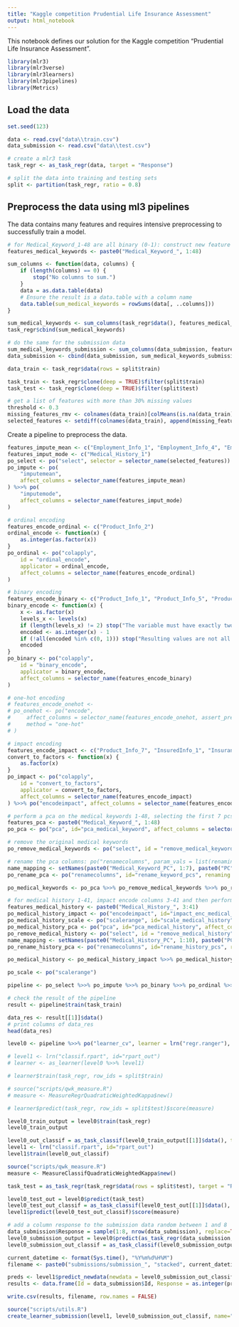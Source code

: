 ```yaml
---
title: "Kaggle competition Prudential Life Insurance Assessment"
output: html_notebook
---
```


This notebook defines our solution for the Kaggle competition "Prudential Life Insurance Assessment".

```r
library(mlr3)
library(mlr3verse)
library(mlr3learners)
library(mlr3pipelines)
library(Metrics)
```

## Load the data

```r
set.seed(123)

data <- read.csv("data\\train.csv")
data_submission <- read.csv("data\\test.csv")

# create a mlr3 task
task_regr <- as_task_regr(data, target = "Response")

# split the data into training and testing sets
split <- partition(task_regr, ratio = 0.8)
```

## Preprocess the data using ml3 pipelines

The data contains many features and requires intensive preprocessing to successfully train a model.

```r
# for Medical_Keyword_1-48 are all binary (0-1): construct new feature sum keywords
features_medical_keywords <- paste0("Medical_Keyword_", 1:48)

sum_columns <- function(data, columns) {
    if (length(columns) == 0) {
        stop("No columns to sum.")
    }
    data = as.data.table(data)
    # Ensure the result is a data.table with a column name
    data.table(sum_medical_keywords = rowSums(data[, ..columns]))
}

sum_medical_keywords <- sum_columns(task_regr$data(), features_medical_keywords)
task_regr$cbind(sum_medical_keywords)

# do the same for the submission data
sum_medical_keywords_submission <- sum_columns(data_submission, features_medical_keywords)
data_submission <- cbind(data_submission, sum_medical_keywords_submission)
```

```r
data_train <- task_regr$data(rows = split$train)

task_train <- task_regr$clone(deep = TRUE)$filter(split$train)
task_test <- task_regr$clone(deep = TRUE)$filter(split$test)
```

```r
# get a list of features with more than 30% missing values
threshold <- 0.3
missing_features_rmv <- colnames(data_train)[colMeans(is.na(data_train)) > threshold]
selected_features <- setdiff(colnames(data_train), append(missing_features_rmv, "Id"))
```

Create a pipeline to preprocess the data.

```r
features_impute_mean <- c("Employment_Info_1", "Employment_Info_4", "Employment_Info_6")
features_imput_mode <- c("Medical_History_1")
po_select <- po("select", selector = selector_name(selected_features))
po_impute <- po(
    "imputemean",
    affect_columns = selector_name(features_impute_mean)
) %>>% po(
    "imputemode",
    affect_columns = selector_name(features_imput_mode)
)
```

```r
# ordinal encoding
features_encode_ordinal <- c("Product_Info_2")
ordinal_encode <- function(x) {
    as.integer(as.factor(x))
}
po_ordinal <- po("colapply",
    id = "ordinal_encode",
    applicator = ordinal_encode,
    affect_columns = selector_name(features_encode_ordinal)
)

# binary encoding
features_encode_binary <- c("Product_Info_1", "Product_Info_5", "Product_Info_6", "Employment_Info_3", "Employment_Info_5", "InsuredInfo_2", "InsuredInfo_4", "InsuredInfo_5", "InsuredInfo_6", "InsuredInfo_7", "Insurance_History_1")
binary_encode <- function(x) {
    x <- as.factor(x)
    levels_x <- levels(x)
    if (length(levels_x) != 2) stop("The variable must have exactly two levels")
    encoded <- as.integer(x) - 1
    if (!all(encoded %in% c(0, 1))) stop("Resulting values are not all 0 or 1")
    encoded
}
po_binary <- po("colapply",
    id = "binary_encode",
    applicator = binary_encode,
    affect_columns = selector_name(features_encode_binary)
)

# one-hot encoding
# features_encode_onehot <- 
# po_onehot <- po("encode",
#     affect_columns = selector_name(features_encode_onehot, assert_present = TRUE),
#     method = "one-hot"
# )

# impact encoding
features_encode_impact <- c("Product_Info_7", "InsuredInfo_1", "Insurance_History_2", "Insurance_History_3", "Insurance_History_4", "Insurance_History_7", "Insurance_History_8", "Insurance_History_9", "Family_Hist_1")
convert_to_factors <- function(x) {
    as.factor(x)
}
po_impact <- po("colapply",
    id = "convert_to_factors",
    applicator = convert_to_factors,
    affect_columns = selector_name(features_encode_impact)
) %>>% po("encodeimpact", affect_columns = selector_name(features_encode_impact))
```

```r
# perform a pca on the medical keywords 1-48, selecting the first 7 pcs
features_pca <- paste0("Medical_Keyword_", 1:48)
po_pca <- po("pca", id="pca_medical_keyword", affect_columns = selector_name(features_pca), rank. = 7)

# remove the original medical keywords
po_remove_medical_keywords <- po("select", id = "remove_medical_keywords", selector = selector_invert(selector_name(features_pca)))

# rename the pca columns: po("renamecolumns", param_vals = list(renaming = c("Petal.Length" = "PL")))
name_mapping <- setNames(paste0("Medical_Keyword_PC", 1:7), paste0("PC", 1:7))
po_rename_pca <- po("renamecolumns", id="rename_keyword_pcs", renaming = name_mapping)

po_medical_keywords <- po_pca %>>% po_remove_medical_keywords %>>% po_rename_pca
```

```r
# for medical history 1-41, impact encode columns 3-41 and then perform pca on all 41
features_medical_history <- paste0("Medical_History_", 3:41)
po_medical_history_impact <- po("encodeimpact", id="impact_enc_medical_history", affect_columns = selector_name(features_medical_history))
po_medical_history_scale <- po("scalerange", id="scale_medical_history", affect_columns = selector_name(paste0("Medical_History_", 1:41)))
po_medical_history_pca <- po("pca", id="pca_medical_history", affect_columns = selector_name(paste0("Medical_History_", 1:41)), rank. = 10)
po_remove_medical_history <- po("select", id = "remove_medical_history", selector = selector_invert(selector_name(paste0("Medical_History_", 1:41))))
name_mapping <- setNames(paste0("Medical_History_PC", 1:10), paste0("PC", 1:10))
po_rename_history_pca <- po("renamecolumns", id="rename_history_pcs", renaming = name_mapping)

po_medical_history <- po_medical_history_impact %>>% po_medical_history_scale %>>% po_medical_history_pca %>>% po_remove_medical_history %>>% po_rename_history_pca
```

```r
po_scale <- po("scalerange")
```


```r
pipeline <- po_select %>>% po_impute %>>% po_binary %>>% po_ordinal %>>% po_impact %>>% po_medical_keywords %>>% po_medical_history %>>% po_scale
```

```r
# check the result of the pipeline
result <- pipeline$train(task_train)

data_res <- result[[1]]$data()
# print columns of data_res
head(data_res)
```


```r
level0 <- pipeline %>>% po("learner_cv", learner = lrn("regr.ranger"), resampling.method = "cv", resampling.folds = 3)

# level1 <- lrn("classif.rpart", id="rpart_out")
# learner <- as_learner(level0 %>>% level1)

# learner$train(task_regr, row_ids = split$train)

# source("scripts/qwk_measure.R")
# measure <- MeasureRegrQuadraticWeightedKappa$new()

# learner$predict(task_regr, row_ids = split$test)$score(measure)
```

```r
level0_train_output = level0$train(task_regr)
level0_train_output
```


```r
level0_out_classif = as_task_classif(level0_train_output[[1]]$data(), target = "Response")
level1 <- lrn("classif.rpart", id="rpart_out")
level1$train(level0_out_classif)
```

```r
source("scripts/qwk_measure.R")
measure <- MeasureClassifQuadraticWeightedKappa$new()

task_test = as_task_regr(task_regr$data(rows = split$test), target = "Response")

level0_test_out = level0$predict(task_test)
level0_test_out_classif = as_task_classif(level0_test_out[[1]]$data(), target = "Response")
level1$predict(level0_test_out_classif)$score(measure)
```

```r
# add a column response to the submission data random between 1 and 8
data_submission$Response = sample(1:8, nrow(data_submission), replace=TRUE)
level0_submission_output = level0$predict(as_task_regr(data_submission, target="Response"))
level0_submission_out_classif = as_task_classif(level0_submission_output[[1]]$data(), target = "Response")
```

```r
current_datetime <- format(Sys.time(), "%Y%m%d%H%M")
filename <- paste0("submissions/submission_", "stacked", current_datetime, ".csv")

preds <- level1$predict_newdata(newdata = level0_submission_out_classif$data())
results <- data.frame(Id = data_submission$Id, Response = as.integer(preds$response))

write.csv(results, filename, row.names = FALSE)
```	

```r
source("scripts/utils.R")
create_learner_submission(level1, level0_submission_out_classif, name="ranger_pipe")
```

